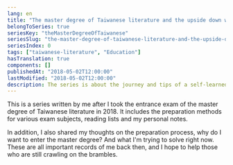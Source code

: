 ```yaml
---
lang: en
title: "The master degree of Taiwanese literature and the upside down world"
belongToSeries: true
seriesKey: "theMasterDegreeOfTaiwanese"
seriesSlug: "the-master-degree-of-taiwanese-literature-and-the-upside-down-world"
seriesIndex: 0
tags: ["taiwanese-literature", "Education"]
hasTranslation: true
components: []
publishedAt: "2018-05-02T12:00:00"
lastModified: "2018-05-02T12:00:00"
description: The series is about the journey and tips of a self-learned student pass the entrance test of Taiwanese literature in almost every major universities.
---
```


This is a series written by me after I took the entrance exam of the master degree of Taiwanese literature in 2018. It includes the preparation methods for various exam subjects, reading lists and my personal notes.

In addition, I also shared my thoughts on the preparation process, why do I want to enter the master degree? And what I'm trying to solve right now. These are all important records of me back then, and I hope to help those who are still crawling on the brambles.